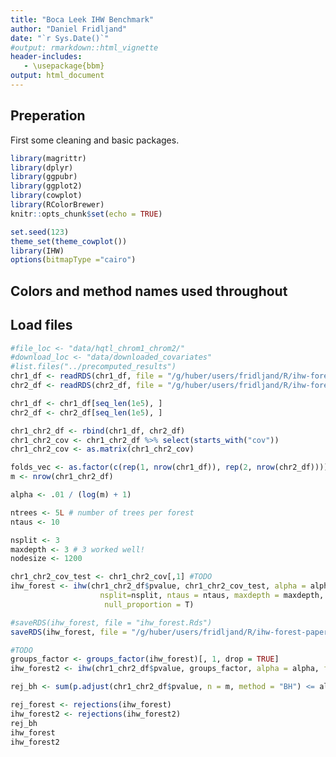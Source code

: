 ```yaml
---
title: "Boca Leek IHW Benchmark"
author: "Daniel Fridljand"
date: "`r Sys.Date()`"
#output: rmarkdown::html_vignette
header-includes:
   - \usepackage{bbm}
output: html_document
---
```


## Preperation
First some cleaning and basic packages.
```r
library(magrittr)
library(dplyr)
library(ggpubr)
library(ggplot2)
library(cowplot)
library(RColorBrewer)
knitr::opts_chunk$set(echo = TRUE)

set.seed(123)
theme_set(theme_cowplot())
library(IHW)
options(bitmapType ="cairo")
```

## Colors and method names used throughout 


## Load files

```r
#file_loc <- "data/hqtl_chrom1_chrom2/"
#download_loc <- "data/downloaded_covariates"
#list.files("../precomputed_results")
chr1_df <- readRDS(chr1_df, file = "/g/huber/users/fridljand/R/ihw-forest-paper/precomputed_results/chr1_df.Rds")
chr2_df <- readRDS(chr2_df, file = "/g/huber/users/fridljand/R/ihw-forest-paper/precomputed_results/chr1_df.Rds")
```

```r
chr1_df <- chr1_df[seq_len(1e5), ]
chr2_df <- chr2_df[seq_len(1e5), ]
```

```r
chr1_chr2_df <- rbind(chr1_df, chr2_df)
chr1_chr2_cov <- chr1_chr2_df %>% select(starts_with("cov"))
chr1_chr2_cov <- as.matrix(chr1_chr2_cov)

folds_vec <- as.factor(c(rep(1, nrow(chr1_df)), rep(2, nrow(chr2_df))))
m <- nrow(chr1_chr2_df)
```

```r
alpha <- .01 / (log(m) + 1)

ntrees <- 5L # number of trees per forest
ntaus <- 10

nsplit <- 3
maxdepth <- 3 # 3 worked well!
nodesize <- 1200
```

```r
chr1_chr2_cov_test <- chr1_chr2_cov[,1] #TODO 
ihw_forest <- ihw(chr1_chr2_df$pvalue, chr1_chr2_cov_test, alpha = alpha, folds = folds_vec, stratification_method = "forest", ntrees = ntrees,
                    nsplit=nsplit, ntaus = ntaus, maxdepth = maxdepth, nodesize = nodesize,
                     null_proportion = T)

#saveRDS(ihw_forest, file = "ihw_forest.Rds")
saveRDS(ihw_forest, file = "/g/huber/users/fridljand/R/ihw-forest-paper/precomputed_results/ihw_forest.Rds")
```

```r
#TODO 
groups_factor <- groups_factor(ihw_forest)[, 1, drop = TRUE]
ihw_forest2 <- ihw(chr1_chr2_df$pvalue, groups_factor, alpha = alpha, folds = folds_vec, covariate_type = "nominal")
```

```r
rej_bh <- sum(p.adjust(chr1_chr2_df$pvalue, n = m, method = "BH") <= alpha)
```

```r
rej_forest <- rejections(ihw_forest)
ihw_forest2 <- rejections(ihw_forest2)
rej_bh
ihw_forest
ihw_forest2
```

